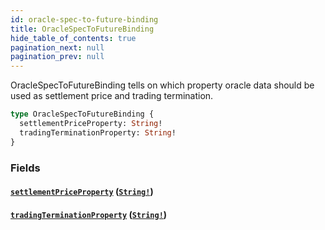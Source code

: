 ```yaml
---
id: oracle-spec-to-future-binding
title: OracleSpecToFutureBinding
hide_table_of_contents: true
pagination_next: null
pagination_prev: null
---
```



OracleSpecToFutureBinding tells on which property oracle data should be
used as settlement price and trading termination.

```graphql
type OracleSpecToFutureBinding {
  settlementPriceProperty: String!
  tradingTerminationProperty: String!
}
```


### Fields

#### [`settlementPriceProperty`](#) ([`String!`](/docs/testnet/graphql/scalars/string))




#### [`tradingTerminationProperty`](#) ([`String!`](/docs/testnet/graphql/scalars/string))






